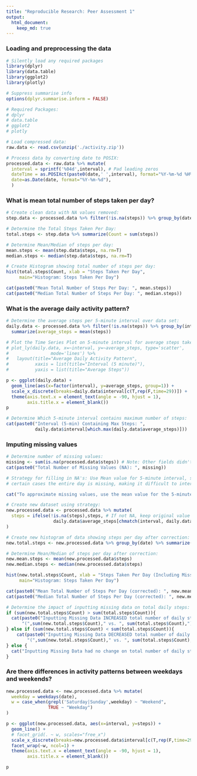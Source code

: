 ```yaml
---
title: "Reproducible Research: Peer Assessment 1"
output: 
  html_document:
    keep_md: true
---
```



### Loading and preprocessing the data
```r
# Silently load any required packages
library(dplyr)
library(data.table)
library(ggplot2)
library(plotly)

# Suppress summarise info
options(dplyr.summarise.inform = FALSE)

```


```r
# Required Packages: 
# dplyr
# data.table
# ggplot2
# plotly

# Load compressed data:
raw.data <- read.csv(unzip('./activity.zip'))

# Process data by converting date to POSIX:
processed.data <- raw.data %>% mutate(
  interval = sprintf('%04d',interval), # Pad leading zeros
  dateTime = as.POSIXct(paste0(date,' ',interval), format="%Y-%m-%d %H%M"),
  date=as.Date(date, format="%Y-%m-%d"),
  )

```

### What is mean total number of steps taken per day?
```r
# Create clean data with NA values removed:
step.data <- processed.data %>% filter(!is.na(steps)) %>% group_by(date)

# Determine the Total Steps Taken Per Day:
total.steps <- step.data %>% summarize(Count = sum(steps))

# Determine Mean/Median of steps per day: 
mean.steps <- mean(step.data$steps, na.rm=T)
median.steps <- median(step.data$steps, na.rm=T)

# Create Histogram showing total number of steps per day: 
hist(total.steps$Count, xlab = "Steps Taken Per Day", 
     main="Histogram: Steps Taken Per Day")

cat(paste0("Mean Total Number of Steps Per Day: ", mean.steps))
cat(paste0("Median Total Number of Steps Per Day: ", median.steps))

```

### What is the average daily activity pattern?
``` r
# Determine the average steps per 5-minute interval over data set: 
daily.data <- processed.data %>% filter(!is.na(steps)) %>% group_by(interval) %>%
  summarize(average_steps = mean(steps))

# Plot the Time Series Plot on 5-minute interval for average steps taken:
# plot_ly(daily.data, x=~interval, y=~average_steps, type='scatter', 
#                mode='lines') %>%
#   layout(title="Average Daily Activity Pattern",
#          xaxis = list(title="Interval (5 minute)"), 
#          yaxis = list(title="Average Steps"))

p <- ggplot(daily.data) +
  geom_line(aes(x=factor(interval), y=average_steps, group=1)) +
  scale_x_discrete(breaks=daily.data$interval[c(T,rep(F,time=29))]) +
  theme(axis.text.x = element_text(angle = -90, hjust = 1),
        axis.title.x = element_blank()) 
p

# Determine Which 5-minute interval contains maximum number of steps: 
cat(paste0("Interval (5-min) Containing Max Steps: ", 
           daily.data$interval[which.max(daily.data$average_steps)]))


```


### Imputing missing values
``` R
# Determine number of missing values: 
missing <- sum(is.na(processed.data$steps)) # Note: Other fields didn't contain NA
cat(paste0("Total Number of Missing Values (NA): ", missing))

# Strategy for filling in NA's: Use Mean value for 5-minute interval, since in 
# certain cases the entire day is missing, making it difficult to interpolate

cat("To approximate missing values, use the mean value for the 5-minute interval")

# Create new dataset using strategy: 
new.processed.data <- processed.data %>% mutate(
  steps = ifelse(!is.na(steps),steps, # If not NA, keep original value
                  daily.data$average_steps[chmatch(interval, daily.data$interval)])
)

# Create new histogram of data showing steps per day after correction: 
new.total.steps <- new.processed.data %>% group_by(date) %>% summarize(Count = sum(steps))

# Determine Mean/Median of steps per day after correction: 
new.mean.steps <- mean(new.processed.data$steps)
new.median.steps <- median(new.processed.data$steps)

hist(new.total.steps$Count, xlab = "Steps Taken Per Day (Including Missing Correction)", 
     main="Histogram: Steps Taken Per Day")

cat(paste0("Mean Total Number of Steps Per Day (corrected): ", new.mean.steps))
cat(paste0("Median Total Number of Steps Per Day (corrected): ", new.median.steps))

# Determine the impact of inputting missing data on total daily steps: 
if (sum(new.total.steps$Count) > sum(total.steps$Count)){
  cat(paste0("Inputting Missing Data INCREASED total number of daily steps: "),
      "(",sum(new.total.steps$Count)," vs. ", sum(total.steps$Count),")")
} else if (sum(new.total.steps$Count) < sum(total.steps$Count)){
    cat(paste0("Inputting Missing Data DECREASED total number of daily steps: "),
        "(",sum(new.total.steps$Count)," vs. ", sum(total.steps$Count),")")
} else {
  cat("Inputting Missing Data had no change on total number of daily steps")
}
```

### Are there differences in activity patterns between weekdays and weekends?
``` R
new.processed.data <- new.processed.data %>% mutate(
  weekday = weekdays(date),
  w = case_when(grepl('Saturday|Sunday',weekday) ~ "Weekend",
                TRUE ~ "Weekday")
)

p <- ggplot(new.processed.data, aes(x=interval, y=steps)) +
  geom_line() +
  # facet_grid(. ~ w, scales="free_x")
  scale_x_discrete(breaks=new.processed.data$interval[c(T,rep(F,time=29))]) +
  facet_wrap(~w, ncol=1) +
  theme(axis.text.x = element_text(angle = -90, hjust = 1),
        axis.title.x = element_blank()) 

p



```



